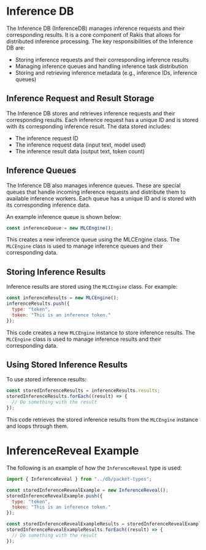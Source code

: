 
# Inference DB

The Inference DB (InferenceDB) manages inference requests and their corresponding results. It is a core component of Rakis that allows for distributed inference processing. The key responsibilities of the Inference DB are:

- Storing inference requests and their corresponding inference results
- Managing inference queues and handling inference task distribution
- Storing and retrieving inference metadata (e.g., inference IDs, inference queues)

## Inference Request and Result Storage

The Inference DB stores and retrieves inference requests and their corresponding results. Each inference request has a unique ID and is stored with its corresponding inference result. The data stored includes:

- The inference request ID
- The inference request data (input text, model used)
- The inference result data (output text, token count)

## Inference Queues

The Inference DB also manages inference queues. These are special queues that handle incoming inference requests and distribute them to available inference workers. Each queue has a unique ID and is stored with its corresponding inference data.

An example inference queue is shown below:

```javascript
const inferenceQueue = new MLCEngine();
```

This creates a new inference queue using the MLCEngine class. The `MLCEngine` class is used to manage inference queues and their corresponding data.

## Storing Inference Results

Inference results are stored using the `MLCEngine` class. For example:

```javascript
const inferenceResults = new MLCEngine();
inferenceResults.push({
  type: "token",
  token: "This is an inference token."
});
```

This code creates a new `MLCEngine` instance to store inference results. The `MLCEngine` class is used to manage inference results and their corresponding data.

## Using Stored Inference Results

To use stored inference results:

```javascript
const storedInferenceResults = inferenceResults.results;
storedInferenceResults.forEach((result) => {
  // Do something with the result
});
```

This code retrieves the stored inference results from the `MLCEngine` instance and loops through them.

# InferenceReveal Example

The following is an example of how the `InferenceReveal` type is used:

```javascript
import { InferenceReveal } from "../db/packet-types";

const storedInferenceRevealExample = new InferenceReveal();
storedInferenceRevealExample.push({
  type: "token",
  token: "This is an inference token."
});

const storedInferenceRevealExampleResults = storedInferenceRevealExample.results;
storedInferenceRevealExampleResults.forEach((result) => {
  // Do something with the result
});
```